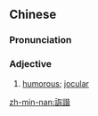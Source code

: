 {{also|诙谐}}
==Chinese==
{{zh-forms|s=诙谐}}

===Pronunciation===
{{zh-pron
|m=huīxié
|c=fui1 haai4
|mn=khoe-hâi/khe-hâi
|cat=a
}}

===Adjective===
{{zh-adj}}

# [[humorous]]; [[jocular]]

[[zh-min-nan:詼諧]]